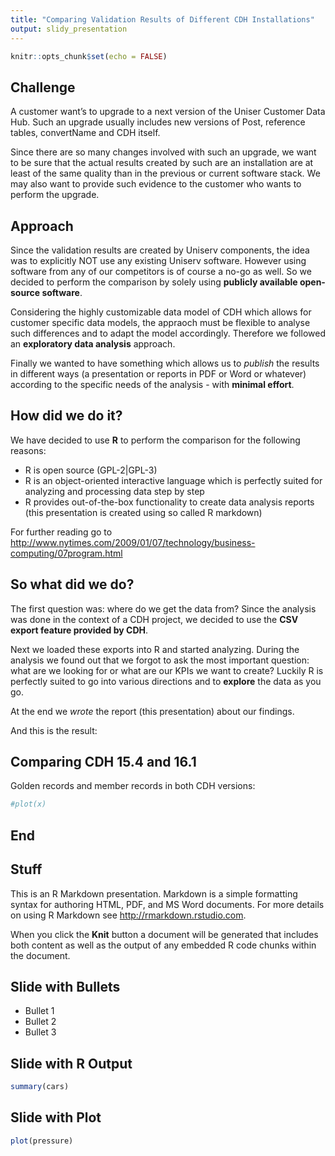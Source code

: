 ```yaml
---
title: "Comparing Validation Results of Different CDH Installations"
output: slidy_presentation
---
```


```r
knitr::opts_chunk$set(echo = FALSE)
```

## Challenge

A customer want's to upgrade to a next version of the Uniser Customer Data Hub.
Such an upgrade usually includes new versions of Post, reference tables, 
convertName and CDH itself.

Since there are so many changes involved with such an upgrade, we want to be 
sure that the actual results created by such are an installation are at least 
of the same quality than in the previous or current software stack. We may also 
want to provide such evidence to the customer who wants to perform the upgrade.

## Approach

Since the validation results are created by Uniserv components, the idea was to 
explicitly NOT use any existing Uniserv software. However using software from
any of our competitors is of course a no-go as well. So we decided to perform 
the comparison by solely using **publicly available open-source software**.

Considering the highly customizable data model of CDH which allows for customer
specific data models, the appraoch must be flexible to analyse such differences
and to adapt the model accordingly. Therefore we followed an **exploratory data 
analysis** approach.

Finally we wanted to have something which allows us to *publish* the results in
different ways (a presentation or reports in PDF or Word or whatever) according
to the specific needs of the analysis - with **minimal effort**.

## How did we do it?

We have decided to use **R** to perform the comparison for the following 
reasons:

- R is open source (GPL-2|GPL-3)
- R is an object-oriented interactive language which is perfectly suited for 
analyzing and processing data step by step
- R provides out-of-the-box functionality to create data analysis reports (this 
presentation is created using so called R markdown)

For further reading go to
<http://www.nytimes.com/2009/01/07/technology/business-computing/07program.html>

## So what did we do?

The first question was: where do we get the data from? Since the analysis was
done in the context of a CDH project, we decided to use the **CSV export feature
provided by CDH**.

Next we loaded these exports into R and started analyzing. During the analysis
we found out that we forgot to ask the most important question: what are we 
looking for or what are our KPIs we want to create? Luckily R is perfectly 
suited to go into various directions and to **explore** the data as you go.

At the end we *wrote* the report (this presentation) about our findings.

And this is the result:

## Comparing CDH 15.4 and 16.1

Golden records and member records in both CDH versions:

```r
#plot(x)
```


## End

## Stuff

This is an R Markdown presentation. Markdown is a simple formatting syntax for authoring HTML, PDF, and MS Word documents. For more details on using R Markdown see <http://rmarkdown.rstudio.com>.

When you click the **Knit** button a document will be generated that includes both content as well as the output of any embedded R code chunks within the document.

## Slide with Bullets

- Bullet 1
- Bullet 2
- Bullet 3

## Slide with R Output

```r
summary(cars)
```

## Slide with Plot

```r
plot(pressure)
```

